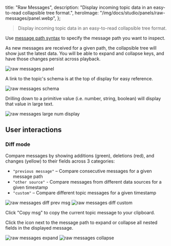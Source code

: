   title: "Raw Messages",
  description: "Display incoming topic data in an easy-to-read collapsible tree format.",
  heroImage: "/img/docs/studio/panels/raw-messages/panel.webp",
};

> Display incoming topic data in an easy-to-read collapsible tree format.

Use [message path syntax](/docs/studio/app-concepts/message-path-syntax) to specify the message path you want to inspect.

As new messages are received for a given path, the collapsible tree will show just the latest data. You will be able to expand and collapse keys, and have those changes persist across playback.

![raw messages panel](/img/docs/studio/panels/raw-messages/panel.webp)

A link to the topic's schema is at the top of display for easy reference.

![raw messages schema](/img/docs/studio/panels/raw-messages/schema.webp)

Drilling down to a primitive value (i.e. number, string, boolean) will display that value in large text.

![raw messages large num display](/img/docs/studio/panels/raw-messages/large-num.webp)

## User interactions

### Diff mode

Compare messages by showing additions (green), deletions (red), and changes (yellow) to their fields across 3 categories:

- `"previous message"` – Compare consecutive messages for a given message path
- `"other source"` - Compare messages from different data sources for a given timestamp
- `"custom"` – Compare different topic messages for a given timestamp

![raw messages diff prev msg](/img/docs/studio/panels/raw-messages/diff/prev-msg.webp)
![raw messages diff custom](/img/docs/studio/panels/raw-messages/diff/custom.webp)

Click "Copy msg" to copy the current topic message to your clipboard.

Click the icon next to the message path to expand or collapse all nested fields in the displayed message.

![raw messages expand](/img/docs/studio/panels/raw-messages/expand.webp)
![raw messages collapse](/img/docs/studio/panels/raw-messages/collapse.webp)
